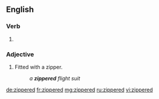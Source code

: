 ==English==

===Verb===
{{head|en}}

# {{en-past of|zipper}}

===Adjective===
{{en-adj|-}}

# Fitted with a zipper.
#: ''a '''zippered''' flight suit''

[[de:zippered]]
[[fr:zippered]]
[[mg:zippered]]
[[ru:zippered]]
[[vi:zippered]]